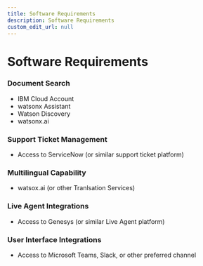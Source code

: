 ```yaml
---
title: Software Requirements
description: Software Requirements
custom_edit_url: null
---
```


# Software Requirements
### Document Search
- IBM Cloud Account
- watsonx Assistant
- Watson Discovery
- watsonx.ai

### Support Ticket Management
- Access to ServiceNow (or similar support ticket platform)

### Multilingual Capability
- watsox.ai (or other Tranlsation Services)

### Live Agent Integrations
- Access to Genesys (or similar Live Agent platform)

### User Interface Integrations
- Access to Microsoft Teams, Slack, or other preferred channel